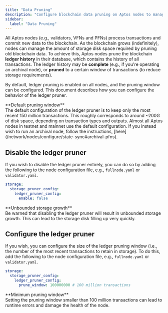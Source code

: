 ```yaml
---
title: "Data Pruning"
description: "Configure blockchain data pruning on Aptos nodes to manage storage space by controlling ledger history retention with customizable pruning windows."
sidebar:
  label: "Data Pruning"
---
```



All Aptos nodes (e.g., validators, VFNs and PFNs) process transactions and commit new data to the blockchain.
As the blockchain grows (indefinitely), nodes can manage the amount of storage disk space required by pruning old
blockchain data. To achieve this, Aptos nodes prune the blockchain **ledger history** in their database, which
contains the history of all transactions. The ledger history may be **complete** (e.g., if you're operating an archival
node), or **pruned** to a certain window of transactions (to reduce storage requirements).

By default, ledger pruning is enabled on all nodes, and the pruning window can be configured. This document
describes how you can configure the behavior of the ledger pruner.

<Aside type="caution">
  **Default pruning window**<br />
  The default configuration of the ledger pruner is to keep only the most recent 150 million transactions.
  This roughly corresponds to around ~200G of disk space, depending on transaction types and outputs.
  Almost all Aptos nodes in testnet and mainnet use the default configuration. If you instead wish to run
  an archival node, follow the instructions, [here](/network/nodes/configure/state-sync#archival-pfns).
</Aside>

## Disable the ledger pruner

If you wish to disable the ledger pruner entirely, you can do so by adding the following to the node
configuration file, e.g., `fullnode.yaml` or `validator.yaml`.

```yaml filename="fullnode.yaml"
storage:
  storage_pruner_config:
    ledger_pruner_config:
      enable: false
```

<Aside type="caution">
  **Unbounded storage growth**<br />
  Be warned that disabling the ledger pruner will result in unbounded storage growth. This can
  lead to the storage disk filling up very quickly.
</Aside>

## Configure the ledger pruner

If you wish, you can configure the size of the ledger pruning window (i.e., the number of the most recent transactions
to retain in storage). To do this, add the following to the node configuration file, e.g., `fullnode.yaml` or `validator.yaml`.

```yaml filename="fullnode.yaml"
storage:
  storage_pruner_config:
    ledger_pruner_config:
      prune_window: 100000000 # 100 million transactions
```

<Aside type="caution">
  **Minimum pruning window**<br />
  Setting the pruning window smaller than 100 million transactions can lead to runtime errors and damage the
  health of the node.
</Aside>
